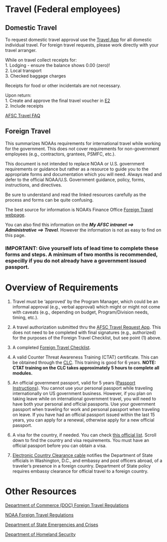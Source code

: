 # Travel (Federal employees)

## Domestic Travel 
To request domestic travel approval use the [Travel App](https://script.google.com/a/macros/noaa.gov/s/AKfycbwdQxgdDdWfoH_4bBK9xMfShQaqMPNogkTZx-VgC6tTx3aUMDogSxwEGWHWnAcZMSv4/exec) for all domestic individual travel. For foreign travel requests, please work directly with your travel arranger.

While on travel collect receipts for:    
1. Lodging - ensure the balance shows 0.00 (zero)!    
2. Local transport    
3. Checked baggage charges    

Receipts for food or other incidentals are not necessary.

Upon return:    
1. Create and approve the final travel voucher in [E2](https://e2.gov.cwtsatotravel.com/)    
2. Include receipts    


[AFSC Travel FAQ](https://sites.google.com/noaa.gov/myafsc/administrative/travel)

## Foreign Travel
This summarizes NOAAs requirements for international travel while working for the government. This does not cover requirements for non-government employees (e.g., contractors, grantees, PSMFC, etc.).

This document is not intended to replace NOAA or U.S. government requirements or guidance but rather as a resource to guide you to the appropriate forms and documentation which you will need.  Always read and defer to the official NOAA/U.S. Government guidance, policy, forms, instructions, and directives.

Be sure to understand and read the linked resources carefully as the process and forms can be quite confusing.

The best source for information is NOAA's Finance Office [Foreign Travel webpage](https://sites.google.com/noaa.gov/noaa-finance-office/travel/foreign-travel?authuser=0).

You can also find this information on the ***My AFSC intranet ==> Administrative ==> Travel***. However the information is not as easy to find on this page.

### IMPORTANT: Give yourself lots of lead time to complete these forms and steps. A minimum of two months is recommended, especilly if you do not already have a government issued passport.

# Overview of Requirements
1. Travel must be 'approved' by the Program Manager, which could be an informal approval (e.g., verbal approval) which might or might not come with caveats (e.g., depending on budget, Program/Division needs, timing, etc.).

2. A travel authorization submitted thru the [AFSC Travel Request App](https://script.google.com/a/macros/noaa.gov/s/AKfycbwdQxgdDdWfoH_4bBK9xMfShQaqMPNogkTZx-VgC6tTx3aUMDogSxwEGWHWnAcZMSv4/exec). This does not need to be completed with final signatures (e.g., authorized) for the purposes of the Foreign Travel Checklist, but see point (1) above.

3. A completed [Foreign Travel Checklist](https://drive.google.com/file/d/1eX0_OjkajG3my9p7xNe6V2a4GXfUMkKk/view).

4. A valid Counter Threat Awareness Training (CTAT) certificate.  This can be obtained through the [CLC](https://doc.csod.com/client/doc/default.aspx). This training is good for 6 years. **NOTE: CTAT training on the CLC takes approximately 5 hours to complete all modules.**

5.  An official government passport, valid for 5 years ([Passport Instructions ](https://sites.google.com/noaa.gov/noaa-finance-office/travel/foreign-travel/passport-instructions?authuser=0)). You cannot use your personal passport while traveling internationally on US government business. However, if you plan on taking leave while on international government travel, you will need to have both your personal and official passports. Use your government passport when traveling for work and personal passport when traveling on leave.  If you have had an official passport issued within the last 15 years, you can apply for a renewal, otherwise apply for a new official passport.

6. A visa for the country, if needed. You can check [this official list](https://docs.google.com/document/d/1o3PFOFCAMHW8QZCowIpQvdgsiTj1hIc1/edit). Scroll down to find the country and visa requirements. You must have an official passport before you can obtain a visa.

7. [Electronic Country Clearance cable ](https://sites.google.com/noaa.gov/noaa-finance-office/travel/foreign-travel/my-services-ecc) notifies the Department of State officials in Washington, D.C., and embassy and post officers abroad, of a traveler’s presence in a foreign country. Department of State policy requires embassy clearance for official travel to a foreign country.

# Other Resources
[Department of Commerce (DOC) Foreign Travel Regulations](https://www.google.com/url?q=https%3A%2F%2Fwww.commerce.gov%2Fofm%2Foffices%2Foffice-financial-reporting-policy-internal-controls-and-travel%2Ftravel-management-1&sa=D&sntz=1&usg=AOvVaw3osuMKaQwjOf_2TAaw9bSq)

[NOAA Foreign Travel Regulations](https://docs.google.com/document/d/1kd4WDMJP4GLyg9rcKHEdvnCb0_ighGIr/edit#heading=h.gjdgxs)

[Department of State Emergencies and Crises](https://www.google.com/url?q=https%3A%2F%2Ftravel.state.gov%2Fcontent%2Ftravel.html&sa=D&sntz=1&usg=AOvVaw10Kjpw2lguaPCVEr0yhEqz)

[Department of Homeland Security](https://www.google.com/url?q=https%3A%2F%2Fwww.dhs.gov%2F&sa=D&sntz=1&usg=AOvVaw0Vb4o1jIgqVaVUs7jT8nZ_)

